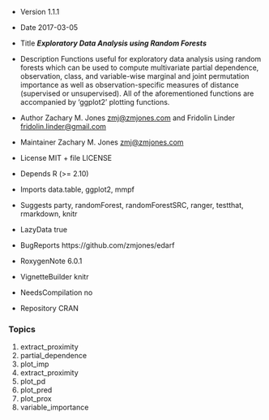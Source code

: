 * Version 1.1.1

* Date 2017-03-05

* Title ***Exploratory Data Analysis using Random Forests***

* Description Functions useful for exploratory data analysis using random forests which can be used to compute multivariate partial
dependence, observation, class, and variable-wise marginal and joint permutation importance as well as observation-specific measures of distance (supervised or unsupervised). All of the aforementioned functions are accompanied by 'ggplot2' plotting functions.

* Author Zachary M. Jones <zmj@zmjones.com> and Fridolin Linder <fridolin.linder@gmail.com>
* Maintainer Zachary M. Jones <zmj@zmjones.com>
* License MIT + file LICENSE
* Depends R (>= 2.10)
* Imports data.table, ggplot2, mmpf
* Suggests party, randomForest, randomForestSRC, ranger, testthat, rmarkdown, knitr
* LazyData true
* BugReports https://github.com/zmjones/edarf
* RoxygenNote 6.0.1
* VignetteBuilder knitr
* NeedsCompilation no
* Repository CRAN

### Topics

1. extract_proximity 
2. partial_dependence 
3. plot_imp 
4. extract_proximity
5. plot_pd 
6. plot_pred 
7. plot_prox
8. variable_importance
